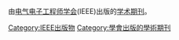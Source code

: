由[[电气电子工程师学会|电气电子工程师学会]](IEEE)出版的[[学术期刊|学术期刊]]。

[[Category:IEEE出版物|Category:IEEE出版物]]
[[Category:學會出版的學術期刊|Category:學會出版的學術期刊]]